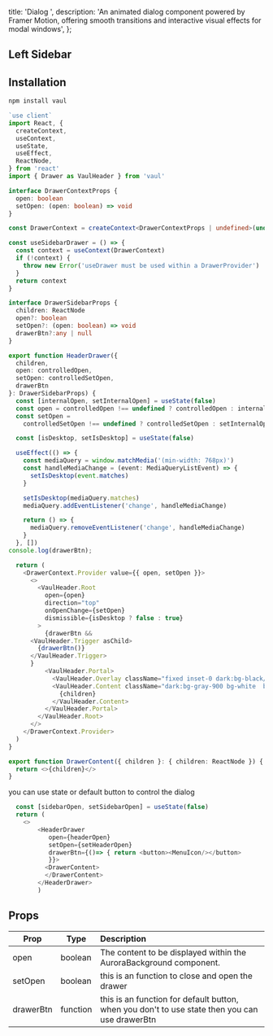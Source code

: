   title: 'Dialog ',
  description:
    'An animated dialog component powered by Framer Motion, offering smooth transitions and interactive visual effects for modal windows',
};

<ComponentCodePreview name='sidebar-drawer' hasReTrigger responsive />

## Left Sidebar

<ComponentCodePreview name='left-sidebar-drawer' hasReTrigger responsive />

## Installation

```bash
npm install vaul
```

```ts drawer.tsx
`use client`
import React, {
  createContext,
  useContext,
  useState,
  useEffect,
  ReactNode,
} from 'react'
import { Drawer as VaulHeader } from 'vaul'

interface DrawerContextProps {
  open: boolean
  setOpen: (open: boolean) => void
}

const DrawerContext = createContext<DrawerContextProps | undefined>(undefined)

const useSidebarDrawer = () => {
  const context = useContext(DrawerContext)
  if (!context) {
    throw new Error('useDrawer must be used within a DrawerProvider')
  }
  return context
}

interface DrawerSidebarProps {
  children: ReactNode
  open?: boolean
  setOpen?: (open: boolean) => void
  drawerBtn?:any | null
}

export function HeaderDrawer({
  children,
  open: controlledOpen,
  setOpen: controlledSetOpen,
  drawerBtn
}: DrawerSidebarProps) {
  const [internalOpen, setInternalOpen] = useState(false)
  const open = controlledOpen !== undefined ? controlledOpen : internalOpen
  const setOpen =
    controlledSetOpen !== undefined ? controlledSetOpen : setInternalOpen

  const [isDesktop, setIsDesktop] = useState(false)

  useEffect(() => {
    const mediaQuery = window.matchMedia('(min-width: 768px)')
    const handleMediaChange = (event: MediaQueryListEvent) => {
      setIsDesktop(event.matches)
    }

    setIsDesktop(mediaQuery.matches)
    mediaQuery.addEventListener('change', handleMediaChange)

    return () => {
      mediaQuery.removeEventListener('change', handleMediaChange)
    }
  }, [])
console.log(drawerBtn);

  return (
    <DrawerContext.Provider value={{ open, setOpen }}>
      <>
        <VaulHeader.Root
          open={open}
          direction="top"
          onOpenChange={setOpen}
          dismissible={isDesktop ? false : true}
        >
          {drawerBtn &&
      <VaulHeader.Trigger asChild>
        {drawerBtn()}
      </VaulHeader.Trigger>
      }
          <VaulHeader.Portal>
            <VaulHeader.Overlay className="fixed inset-0 dark:bg-black/40 bg-white/50 backdrop-blur-sm z-50  " />
            <VaulHeader.Content className="dark:bg-gray-900 bg-white  border-b z-50 w-full h-fit py-3 fixed top-0 left-0">
              {children}
            </VaulHeader.Content>
          </VaulHeader.Portal>
        </VaulHeader.Root>
      </>
    </DrawerContext.Provider>
  )
}

export function DrawerContent({ children }: { children: ReactNode }) {
  return <>{children}</>
}

```

you can use state or default button to control the dialog

```ts
  const [sidebarOpen, setSidebarOpen] = useState(false)
  return (
    <>
        <HeaderDrawer
           open={headerOpen}
           setOpen={setHeaderOpen}
           drawerBtn={()=> { return <button><MenuIcon/></button>
           }}>
          <DrawerContent>
          </DrawerContent>
        </HeaderDrawer>
        )
```

## Props

| Prop      | Type     | Description                                                                                    |
| --------- | -------- | :--------------------------------------------------------------------------------------------- |
| open      | boolean  | The content to be displayed within the AuroraBackground component.                             |
| setOpen   | boolean  | this is an function to close and open the drawer                                               |
| drawerBtn | function | this is an function for default button, when you don't to use state then you can use drawerBtn |

